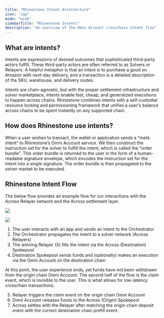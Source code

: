```yaml
---
title: "Rhinestone Intent Architecture"
icon: "zap"
mode: "wide"
sidebarTitle: "Rhinestone Intents"
description: "An overview of the Omni Account crosschain intent flow"
---
```


## What are intents?

Intents are expressions of desired outcomes that sophisticated third-party actors fulfill. These third-party actors are often referred to as Solvers or Relayers. A helpful metaphor is that an intent is to purchase a good on Amazon with next-day delivery, and a transaction is a detailed description of the SKU, warehouse, and delivery routes.

Intents are chain-agnostic, but with the proper settlement infrastructure and solver marketplace, intents enable fast, cheap, and generalized executions to happen across chains. Rhinestone combines intents with a self-custodial resource locking and permissioning framework that unifies a user's balance across chains to be spent instantly on any supported chain.

## How does Rhinestone use intents?

When a user wishes to transact, the wallet or application sends a “meta intent” to Rhinestone’s Omni Account service. We then construct the instruction set for the solver to fulfill the intent, which is called the “order bundle”. This order bundle is returned to the user in the form of a human-readable signature envelope, which encodes the instruction set for the intent into a single signature. The order bundle is then propagated to the solver market to be executed.

## Rhinestone Intent Flow

The below flow provides an example flow for our interactions with the Across Relayer network and the Across settlement layer.

<img
  className="block dark:hidden"
  src="/images/omniaccount_5_light.png"
/>

<img
  className="hidden dark:block"
  src="/images/omniaccount_5_dark.png"
/>

1. The user interacts with an app and sends an intent to the Orchestrator
2. The Orchestrator propagates the intent to a solver network (Across Relayers)
3. The winning Relayer (X) fills the intent via the Across (Destination) Spokepool
4. Destination Spokepool sends funds and (optionally) makes an execution via the Omni Account on the destination chain

At this point, the user experience ends, yet funds have not been withdrawn from the origin chain Omni Account. The second half of the flow is the claim event, which is invisible to the user. This is what allows for low-latency crosschain transactions.

5. Relayer triggers the claim event on the origin chain Omni Account
6. Omni Account releases funds to the Across (Origin) Spokepool
7. Across settles with the Relayer after matching the origin chain deposit event with the correct destination chain prefill event.
